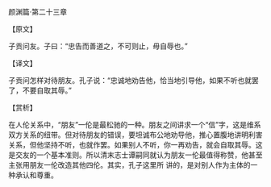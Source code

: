 

颜渊篇·第二十三章

【原文】

子贡问友。子曰：“忠告而善道之，不可则止，毋自辱也。”

【译文】

子贡问怎样对待朋友。孔子说：“忠诚地劝告他，恰当地引导他，如果不听也就罢了，不要自取其辱。”

【赏析】

在人伦关系中，“朋友”一伦是最松驰的一种。朋友之间讲求一个“信”字，这是维系双方关系的纽带。但对待朋友的错误，要坦诚布公地劝导他，推心置腹地讲明利害关系，但他坚持不听，也就作罢。如果别人不听，你一再劝告，就会自取其辱。这是交友的一个基本准则。所以清末志士谭嗣同就认为朋友一伦最值得称赞，他甚至主张用朋友一伦改造其他四伦。其实，孔子这里所 讲的，是对别人作为主体的一种承认和尊重。

